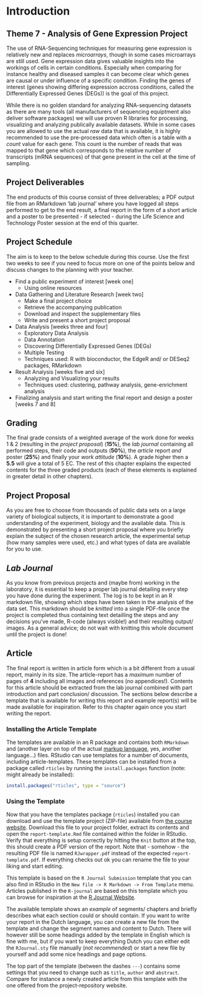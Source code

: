# Introduction {#chapter-1}

## Theme 7 - Analysis of Gene Expression Project

The use of RNA-Sequencing techniques for measuring gene expression is relatively new and replaces *microarrays*, though in some cases microarrays are still used. Gene expression data gives valuable insights into the workings of cells in certain conditions. Especially when comparing for instance healthy and diseased samples it can become clear which genes are causal or under influence of a specific condition. Finding the genes of interest (genes showing differing expression accross conditions, called the Differentially Expressed Genes (DEGs)) is the goal of this project.

While there is no golden standard for analyzing RNA-sequencing datasets as there are many tools (all manufacturers of sequencing equiptment also deliver software packages) we will use proven R libraries for processing, visualizing and analyzing publically available datasets. While in some cases you are allowed to use the actual *raw* data that is available, it is highly recommended to use the pre-processed data which often is a table with a *count* value for each gene. This count is the number of reads that was mapped to that gene which corresponds to the relative number of transcripts (mRNA sequences) of that gene present in the cell at the time of sampling.

## Project Deliverables

The end products of this course consist of three deliverables; a PDF output file from an RMarkdown 'lab journal' where you have logged all steps performed to get to the end result, a final report in the form of a short article and a poster to be presented - if selected - during the Life Science and Technology Poster session at the end of this quarter.

## Project Schedule

The aim is to keep to the below schedule during this course. Use the first two weeks to see if you need to focus more on one of the points below and discuss changes to the planning with your teacher.

* Find a public experiment of interest [week one]
    + Using online resources
* Data Gathering and Literature Research [week two]
    + Make a final project choice
    + Retrieve the accompanying publication
    + Download and inspect the supplementary files
    + Write and present a short project proposal
* Data Analysis [weeks three and four]
    + Exploratory Data Analysis
    + Data Annotation
    + Discovering Differentially Expressed Genes (DEGs)
    + Multiple Testing
    + Techniques used: R with bioconductor, the EdgeR and/ or DESeq2 packages, RMarkdown
* Result Analysis [weeks five and six]
    + Analyzing and Visualizing your results
    + Techniques used: clustering, pathway analysis, gene-enrichment analysis
* Finalizing analysis and start writing the final report and design a poster [weeks 7 and 8]

## Grading {#grading}

The final grade consists of a weighted average of the work done for weeks 1 & 2 (resulting in the *project proposal*) (**15%**), the *lab journal* containing all performed steps, their code and outputs (**50%**), the *article* report *and* poster (**25%**) and finally your *work attitude* (**10%**). A grade higher then a **5.5** will give a total of 5 EC. The rest of this chapter explains the expected contents for the three graded products (each of these elements is explained in greater detail in other chapters).

## Project Proposal

As you are free to choose from thousands of public data sets on a large variety of biological subjects, it is important to demonstrate a good understanding of the experiment, biology and the available data. This is demonstrated by presenting a short project proposal where you briefly explain the subject of the chosen research article, the experimental setup (how many samples were used, etc.) and what types of data are available for you to use.

## *Lab Journal*

As you know from previous projects and (maybe from) working in the laboratory, it is essential to keep a proper lab journal detailing every step you have done during the experiment. The log is to be kept in an R markdown file, showing which steps have been taken in the analysis of the data set. This markdown should be *knitted* into a single PDF-file once the project is completed thus containing text detailling the steps and any decisions you've made, R-code (always visible!) and their resulting output/ images. As a general advice; do not wait with knitting this whole document until the project is done!

## Article {#article}

The final report is written in article form which is a bit different from a usual report, mainly in its size. The article-report has a *maximum* number of pages of **4** including all images and references (no appendices!). Contents for this article should be extracted from the lab journal combined with part introduction and part conclusion/ discussion. The sections below describe a template that is available for writing this report and example report(s) will be made available for inspiration. Refer to this chapter again once you start writing the report.

### Installing the Article Template

The templates are available in an R package and contains both `RMarkdown` and \LaTeX (another layer on top of the actual [\TeX markup language](https://nl.wikipedia.org/wiki/TeX), yes, another language...) files. RStudio can use templates for a number of documents, including article-templates. These templates can be installed from a package called `rticles` by running the `install.packages` function (note: might already be installed):

```r
install.packages("rticles", type = "source")
```

### Using the Template

Now that you have the templates package (`rticles`) installed you can download and use the template project (ZIP-file) available from [the course website](https://mkempenaar.github.io/gene_expression_analysis/article/report-template.zip). Download this file to your project folder, extract its contents and open the `report-template.Rmd` file contained within the folder in RStudio. Verify that everything is setup correctly by hitting the `Knit` button at the top, this should create a PDF version of the report. Note that - somehow - the resulting PDF file is named `RJwrapper.pdf` instead of the expected `report-template.pdf`. If everything checks out ok you can rename the file to your liking and start editing.

This template is based on the `R Journal Submission` template that you can also find in RStudio in the `New file -> R Markdown -> From Template` menu. Articles published in the `R-journal` are based on this template which you can browse for inspiration at the [R Journal Website](https://journal.r-project.org/archive/2015-2/). 

The available template shows an *example* of segments/ chapters and briefly describes what each section could or should contain. If you want to write your report in the Dutch language, you can create a new file from the template and change the segment names and content to Dutch. There will however still be some headings added by the template in English which is fine with me, but if you want to keep everything Dutch you can either edit the `RJournal.sty` file manually (*not recommended*) or start a new file by yourself and add some nice headings and page options. 

The top part of the template (between the dashes `---`) contains some settings that you need to change such as `title`, `author` and `abstract`. Compare for instance a newly created article from this template with the one offered from the project-repository website.
